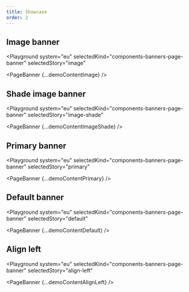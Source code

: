 ```yaml
---
title: Showcase
order: 2
---
```




## Image banner

<Playground
  system="eu"
  selectedKind="components-banners-page-banner"
  selectedStory="image"
>
  <PageBanner {...demoContentImage} />
</Playground>

## Shade image banner

<Playground
  system="eu"
  selectedKind="components-banners-page-banner"
  selectedStory="image-shade"
>
  <PageBanner {...demoContentImageShade} />
</Playground>

## Primary banner

<Playground
  system="eu"
  selectedKind="components-banners-page-banner"
  selectedStory="primary"
>
  <PageBanner {...demoContentPrimary} />
</Playground>

## Default banner

<Playground
  system="eu"
  selectedKind="components-banners-page-banner"
  selectedStory="default"
>
  <PageBanner {...demoContentDefault} />
</Playground>

## Align left

<Playground
  system="eu"
  selectedKind="components-banners-page-banner"
  selectedStory="align-left"
>
  <PageBanner {...demoContentAlignLeft} />
</Playground>
